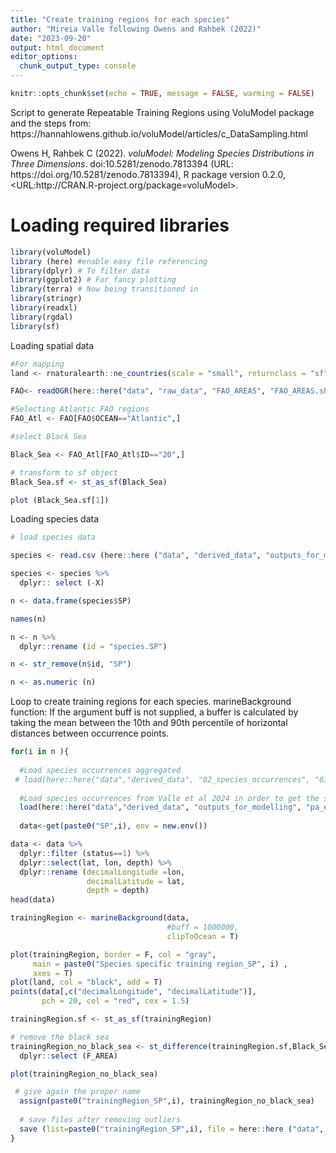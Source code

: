 ```yaml
---
title: "Create training regions for each species"
author: "Mireia Valle following Owens and Rahbek (2022)"
date: "2023-09-20"
output: html_document
editor_options: 
  chunk_output_type: console
---
```


```r
knitr::opts_chunk$set(echo = TRUE, message = FALSE, warming = FALSE)
```

Script to generate Repeatable Training Regions using VoluModel package and the steps from: https://hannahlowens.github.io/voluModel/articles/c_DataSampling.html


Owens H, Rahbek C (2022). _voluModel: Modeling Species Distributions in Three Dimensions_. doi:10.5281/zenodo.7813394  (URL: https://doi.org/10.5281/zenodo.7813394), R package version 0.2.0, <URL:http://CRAN.R-project.org/package=voluModel>.

# Loading required libraries

```r

library(voluModel)
library (here) #enable easy file referencing 
library(dplyr) # To filter data
library(ggplot2) # For fancy plotting
library(terra) # Now being transitioned in
library(stringr)
library(readxl)
library(rgdal)
library(sf)
```

Loading spatial data
```r
#For mapping 
land <- rnaturalearth::ne_countries(scale = "small", returnclass = "sf")[1]

FAO<- readOGR(here::here("data", "raw_data", "FAO_AREAS", "FAO_AREAS.shp"))

#Selecting Atlantic FAO regions
FAO_Atl <- FAO[FAO$OCEAN=="Atlantic",]

#select Black Sea

Black_Sea <- FAO_Atl[FAO_Atl$ID=="20",]

# transform to sf object
Black_Sea.sf <- st_as_sf(Black_Sea)

plot (Black_Sea.sf[1])
```

Loading species data
```r
# load species data

species <- read.csv (here::here ("data", "derived_data", "outputs_for_modelling", "species_for_modelling.csv"),  sep = ",")

species <- species %>% 
  dplyr:: select (-X)

n <- data.frame(species$SP)

names(n)

n <- n %>% 
  dplyr::rename (id = "species.SP")

n <- str_remove(n$id, "SP")

n <- as.numeric (n)
```

Loop to create training regions for each species. marineBackground function: If the argument buff is not supplied, a buffer is calculated by taking the mean between the 10th and 90th percentile of horizontal distances between occurrence points.
```r
for(i in n ){
  
  #Load species occurrences aggregated
 # load(here::here("data","derived_data", "02_species_occurrences", "03_species_occurrences_aggregated", paste0("SP",i,".Rdata")))
   
  #Load species occurrences from Valle et al 2024 in order to get the same outputs 
  load(here::here("data","derived_data", "outputs_for_modelling", "pa_environment", paste0("SP",i,".Rdata")))
  
  data<-get(paste0("SP",i), env = new.env())

data <- data %>% 
  dplyr::filter (status==1) %>% 
  dplyr::select(lat, lon, depth) %>% 
  dplyr::rename (decimalLongitude =lon, 
                 decimalLatitude = lat, 
                 depth = depth)
head(data)

trainingRegion <- marineBackground(data, 
                                   #buff = 1000000, 
                                   clipToOcean = T)

plot(trainingRegion, border = F, col = "gray",
     main = paste0("Species specific training region_SP", i) ,
     axes = T)
plot(land, col = "black", add = T)
points(data[,c("decimalLongitude", "decimalLatitude")], 
       pch = 20, col = "red", cex = 1.5)

trainingRegion.sf <- st_as_sf(trainingRegion)

# remove the black sea
trainingRegion_no_black_sea <- st_difference(trainingRegion.sf,Black_Sea.sf) %>% 
  dplyr::select (F_AREA)

plot(trainingRegion_no_black_sea)

 # give again the proper name
  assign(paste0("trainingRegion_SP",i), trainingRegion_no_black_sea)
  
  # save files after removing outliers
  save (list=paste0("trainingRegion_SP",i), file = here::here ("data", "derived_data", "outputs_for_modelling", "training_regions", paste0("trainingRegions_SP",i, ".RData")))
}
```

